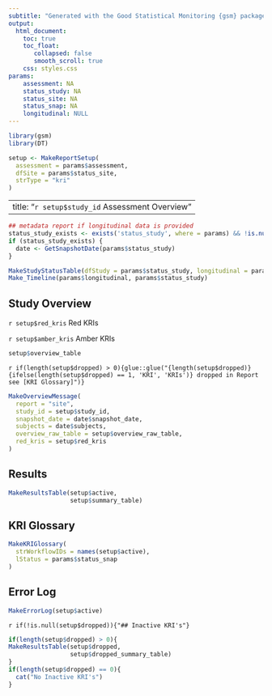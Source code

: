 ```yaml
---
subtitle: "Generated with the Good Statistical Monitoring {gsm} package"
output:
  html_document:
    toc: true
    toc_float:
       collapsed: false
       smooth_scroll: true
    css: styles.css
params:
    assessment: NA
    status_study: NA
    status_site: NA
    status_snap: NA
    longitudinal: NULL
---
```


```r
library(gsm)
library(DT)

setup <- MakeReportSetup(
  assessment = params$assessment, 
  dfSite = params$status_site,
  strType = "kri"
)

```

---
title: "`r setup$study_id` Assessment Overview"
---

::: {#overall-site-select .overall-site-select title="Selected site will be highlighted in all charts for all KRIs."}
:::

```r
## metadata report if longitudinal data is provided
status_study_exists <- exists('status_study', where = params) && !is.null(params$status_study)
if (status_study_exists) {
  date <- GetSnapshotDate(params$status_study)
}
```

```r
MakeStudyStatusTable(dfStudy = params$status_study, longitudinal = params$longitudinal)
Make_Timeline(params$longitudinal, params$status_study)
```

## Study Overview

::: flag-container
::: {.flag .flag-red}
`r setup$red_kris` Red KRIs
:::

::: {.flag .flag-amber}
`r setup$amber_kris` Amber KRIs
:::
:::

::: gsm-overview-table
```r
setup$overview_table
```

`r if(length(setup$dropped) > 0){glue::glue("{length(setup$dropped)} {ifelse(length(setup$dropped) == 1, 'KRI', 'KRIs')} dropped in Report see [KRI Glossary]")}`

:::

```r
MakeOverviewMessage(
  report = "site",
  study_id = setup$study_id,
  snapshot_date = date$snapshot_date, 
  subjects = date$subjects, 
  overview_raw_table = setup$overview_raw_table, 
  red_kris = setup$red_kris
)

```

## Results

```r
MakeResultsTable(setup$active,
                 setup$summary_table)
```

## KRI Glossary

```r
MakeKRIGlossary(
  strWorkflowIDs = names(setup$active),
  lStatus = params$status_snap
)
```

## Error Log

```r
MakeErrorLog(setup$active)
```

`r if(!is.null(setup$dropped)){"## Inactive KRI's"}`

```r
if(length(setup$dropped) > 0){
MakeResultsTable(setup$dropped,
                 setup$dropped_summary_table)
}
if(length(setup$dropped) == 0){
  cat("No Inactive KRI's")
}
```


```js
```

```js
```

```js
```
